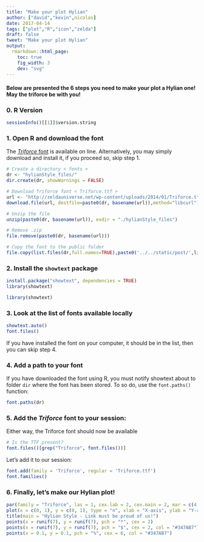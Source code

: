 ```yaml
---
title: "Make your plot Hylian"
author: ["david","kevin",nicolas]
date: 2017-04-14
tags: ["plot","R","icon","zelda"]
draft: false
tweet: "Make your plot Hylian"
output:
  rmarkdown::html_page:
    toc: true
    fig_width: 3
    dev: "svg"
---
```


#### Below are presented the 6 steps you need to make your plot a Hylian one! **May the triforce be with you**!

### 0. R Version

```r
sessionInfo()[[1]]$version.string
```

### 1. Open R and download the font

The [*Triforce* font](https://zeldauniverse.net/media/dir) is available on line.
Alternatively, you may simply download and install it, if you proceed so,
skip step 1.

```r
# Create a directory < fonts >
dr <- "hylianStyle_files/"
dir.create(dr, showWarnings = FALSE)

# Download Triforce font < Triforce.ttf >
url <- "http://zeldauniverse.net/wp-content/uploads/2014/01/Triforce.ttf_.zip"
download.file(url, destfile=paste0(dr, basename(url)),method="libcurl")

# Unzip the file
unzip(paste0(dr, basename(url)), exdir = "./hylianStyle_files")

# Remove .zip
file.remove(paste0(dr, basename(url)))
```

```r
# Copy the font to the public folder
file.copy(list.files(dr,full.names=TRUE),paste0('../../static/post/',list.files(dr,full.names=TRUE)))

```

### 2. Install the `showtext` package

```r
install.package("showtext", dependencies = TRUE)
library(showtext)
```

```r
library(showtext)
```

###  3. Look at the list of fonts available locally

```r
showtext.auto()
font.files()
```

If you have installed the font on your computer, it should be in the list,
then you can skip step 4.


### 4. Add a path to your font

If you have downloaded the font using R, you must notify showtext about to
folder `dir` where the font has been stored. To so do, use the `font.paths()`
function:

```r
font.paths(dr)
```

### 5. Add the *Triforce* font to your session:


Either way, the Triforce font should now be available

```r
# Is the TTF present?
font.files()[grep("Triforce", font.files())]
```

Let's add it to our session:

```r
font.add(family = 'Triforce', regular = 'Triforce.ttf')
font.families()
```

### 6. Finally, let's make our Hylian plot!

```r
par(family = "Triforce", las = 1, cex.lab = 2, cex.main = 2, mar = c(4, 5, 5, 0))
plot(x = c(0, 1), y = c(0, 1), type = "n", xlab = "X-axis", ylab = "Y-axis")
title(main = "Hylian Style - Link must be proud of us!")
points(x = runif(7), y = runif(7), pch = "*", cex = 2)
points(x = runif(7), y = runif(7), pch = "$", cex = 2, col = "#347AB7")
points(x = 0.1, y = 0.1, pch = "%", cex = 6, col = "#347AB7")
```